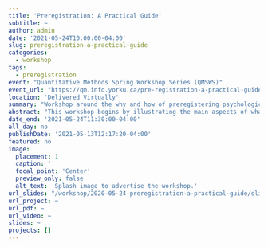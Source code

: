 ```yaml
---
title: 'Preregistration: A Practical Guide'
subtitle: ~
author: admin
date: '2021-05-24T10:00:00-04:00'
slug: preregistration-a-practical-guide
categories:
  - workshop
tags:
  - preregistration
event: "Quantitative Methods Spring Workshop Series (QMSWS)"
event_url: "https://qm.info.yorku.ca/pre-registration-a-practical-guide/"
location: 'Delivered Virtually'
summary: "Workshop around the why and how of preregistering psychologicical research."
abstract: "This workshop begins by illustrating the main aspects of what preregistration can and cannot do for your research. Participants will be guided step-by-step through the preregistration process, both from a theoretical standpoint and a practical one. By introducing a few guiding principles and highlighting important considerations along the way, a worked example will be presented to illustrate the preregistration process. Participants are encouraged to work on their own preregistration in real time alongside the demonstration. By the end of the workshop, participants should have a good working knowledge of the practical aspects of the preregistration process. Participants will have the added benefit of creating a working-document which can be used to preregister their own research project."
date_end: '2021-05-24T11:30:00-04:00'
all_day: no
publishDate: '2021-05-13T12:17:20-04:00'
featured: no
image:
  placement: 1
  caption: ''
  focal_point: 'Center'
  preview_only: false
  alt_text: 'Splash image to advertise the workshop.'
url_slides: "/workshop/2020-05-24-preregistration-a-practical-guide/slides/preregistration-a-practical-guide.html"
url_project: ~
url_pdf: ~
url_video: ~
slides: ~
projects: []
---
```

